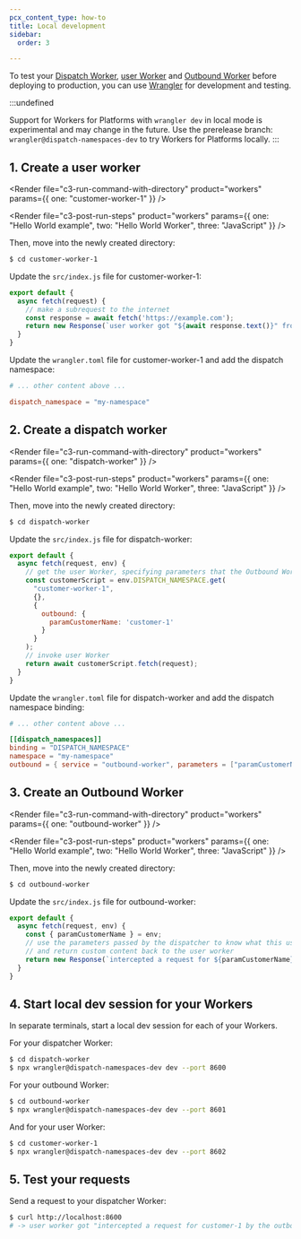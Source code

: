 ```yaml
---
pcx_content_type: how-to
title: Local development
sidebar:
  order: 3

---
```



To test your [Dispatch Worker](/cloudflare-for-platforms/workers-for-platforms/reference/how-workers-for-platforms-works/#dynamic-dispatch-worker), [user Worker](/cloudflare-for-platforms/workers-for-platforms/reference/how-workers-for-platforms-works/#user-workers) and [Outbound Worker](/cloudflare-for-platforms/workers-for-platforms/configuration/outbound-workers/) before deploying to production, you can use [Wrangler](/workers/wrangler) for development and testing.

:::undefined

Support for Workers for Platforms with `wrangler dev` in local mode is experimental and may change in the future. Use the prerelease branch: `wrangler@dispatch-namespaces-dev` to try Workers for Platforms locally. 
:::

## 1. Create a user worker

<Render file="c3-run-command-with-directory" product="workers" params={{ one: "customer-worker-1" }} />

<Render file="c3-post-run-steps" product="workers" params={{ one: "Hello World example", two: "Hello World Worker", three: "JavaScript" }} />

Then, move into the newly created directory:

```sh
$ cd customer-worker-1
```

Update the `src/index.js` file for customer-worker-1:

```javascript
export default {
  async fetch(request) {
    // make a subrequest to the internet
    const response = await fetch('https://example.com');
    return new Response(`user worker got "${await response.text()}" from fetch`);
  }
}
```

Update the `wrangler.toml` file for customer-worker-1 and add the dispatch namespace:

```toml
# ... other content above ...

dispatch_namespace = "my-namespace"
```

## 2. Create a dispatch worker

<Render file="c3-run-command-with-directory" product="workers" params={{ one: "dispatch-worker" }} />

<Render file="c3-post-run-steps" product="workers" params={{ one: "Hello World example", two: "Hello World Worker", three: "JavaScript" }} />

Then, move into the newly created directory:

```sh
$ cd dispatch-worker
```

Update the `src/index.js` file for dispatch-worker:

```javascript
export default {
  async fetch(request, env) {
    // get the user Worker, specifying parameters that the Outbound Worker will see when it intercepts a user worker's subrequest
    const customerScript = env.DISPATCH_NAMESPACE.get(
      "customer-worker-1",
      {},
      {
        outbound: {
          paramCustomerName: 'customer-1'
        }
      }
    );
    // invoke user Worker
    return await customerScript.fetch(request);
  }
}
```

Update the `wrangler.toml` file for dispatch-worker and add the dispatch namespace binding:

```toml
# ... other content above ...

[[dispatch_namespaces]]
binding = "DISPATCH_NAMESPACE"
namespace = "my-namespace"
outbound = { service = "outbound-worker", parameters = ["paramCustomerName"] }
```

## 3. Create an Outbound Worker

<Render file="c3-run-command-with-directory" product="workers" params={{ one: "outbound-worker" }} />

<Render file="c3-post-run-steps" product="workers" params={{ one: "Hello World example", two: "Hello World Worker", three: "JavaScript" }} />

Then, move into the newly created directory:

```sh
$ cd outbound-worker
```

Update the `src/index.js` file for outbound-worker:

```javascript
export default {
  async fetch(request, env) {
    const { paramCustomerName } = env;
    // use the parameters passed by the dispatcher to know what this user this request is for
    // and return custom content back to the user worker
    return new Response(`intercepted a request for ${paramCustomerName} by the outbound`);
  }
}
```

## 4. Start local dev session for your Workers

In separate terminals, start a local dev session for each of your Workers.

For your dispatcher Worker:

```sh
$ cd dispatch-worker
$ npx wrangler@dispatch-namespaces-dev dev --port 8600
```

For your outbound Worker:

```sh
$ cd outbound-worker
$ npx wrangler@dispatch-namespaces-dev dev --port 8601
```

And for your user Worker:

```sh
$ cd customer-worker-1
$ npx wrangler@dispatch-namespaces-dev dev --port 8602
```

## 5. Test your requests

Send a request to your dispatcher Worker:

```sh
$ curl http://localhost:8600
# -> user worker got "intercepted a request for customer-1 by the outbound" from fetch
```
